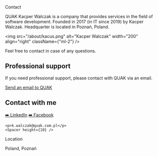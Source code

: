 
<HeaderText>Contact</HeaderText>

QUAK Kacper Walczak is a company that provides services in the field of software development. Founded in 2017 (in IT since 2019) by Kacper Walczak. Headquarter is located in Poznań, Poland.

<img src="/about/kacus.png" alt="Kacper Walczak" width="200" align="right" className={"ml-2"} />

Feel free to contact in case of any questions.

## Professional support

If you need professional support, please contact with QUAK via an email.

<Spacer />
<a className="bg-violet-500 hover:bg-violet-400 text-white rounded-2xl p-2 font-bold" href="mailto:k.walczak@quak.com.pl">Send an email to QUAK</a>

## Contact with me

<section className="flex flex-col">
    <Spacer height={10} />
    <a className="hover:nx-text-primary-600" href="https://www.linkedin.com/in/kacper-walczak-b4122717a/">➡️ LinkedIn</a>
    <a className="hover:nx-text-primary-600" href="https://www.facebook.com/profile.php?id=100014391284754">➡️ Facebook</a>

    <p>k.walczak@quak.com.pl</p>
    <Spacer height={10} />
</section>
<HeaderText>Location</HeaderText>
<p>Poland, Poznań</p>

<Spacer />
